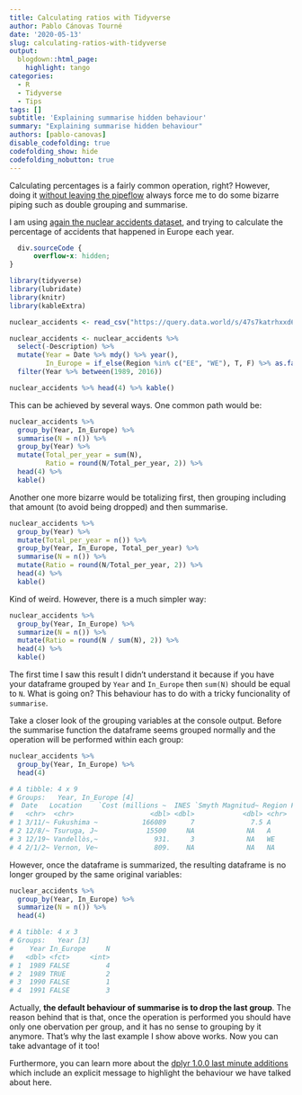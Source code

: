 ```yaml
---
title: Calculating ratios with Tidyverse
author: Pablo Cánovas Tourné
date: '2020-05-13'
slug: calculating-ratios-with-tidyverse
output:
  blogdown::html_page:
    highlight: tango 
categories:
  - R
  - Tidyverse
  - Tips
tags: []
subtitle: 'Explaining summarise hidden behaviour'
summary: "Explaining summarise hidden behaviour"
authors: [pablo-canovas]
disable_codefolding: true
codefolding_show: hide
codefolding_nobutton: true
---
```


Calculating percentages is a fairly common operation, right?
However, doing it [without leaving the pipeflow](../conditional-pipes-R-tidyverse/index.Rmd) always force me to do some bizarre piping such as double grouping and summarise.

I am using [again the nuclear accidents dataset](../preserving-zero-length-groups/index.Rmd), and trying to calculate the percentage of accidents that happened in Europe each year.


```css
  div.sourceCode {
      overflow-x: hidden;
}
```

```r
library(tidyverse)
library(lubridate)
library(knitr)
library(kableExtra)
```

```r
nuclear_accidents <- read_csv("https://query.data.world/s/47s7katrhxxd674ulus425k42l5u4s") 

nuclear_accidents <- nuclear_accidents %>% 
  select(-Description) %>% 
  mutate(Year = Date %>% mdy() %>% year(),
         In_Europe = if_else(Region %in% c("EE", "WE"), T, F) %>% as.factor()) %>% 
  filter(Year %>% between(1989, 2016))

nuclear_accidents %>% head(4) %>% kable()
```

This can be achieved by several ways. One common path would be:

```r
nuclear_accidents %>% 
  group_by(Year, In_Europe) %>% 
  summarise(N = n()) %>% 
  group_by(Year) %>% 
  mutate(Total_per_year = sum(N), 
         Ratio = round(N/Total_per_year, 2)) %>% 
  head(4) %>% 
  kable()
```

Another one more bizarre would be totalizing first, then grouping including that amount (to avoid being dropped) and then summarise. 

```r
nuclear_accidents %>% 
  group_by(Year) %>% 
  mutate(Total_per_year = n()) %>% 
  group_by(Year, In_Europe, Total_per_year) %>% 
  summarise(N = n()) %>% 
  mutate(Ratio = round(N/Total_per_year, 2)) %>% 
  head(4) %>% 
  kable()
```


Kind of weird.
However, there is a much simpler way:

```r
nuclear_accidents %>% 
  group_by(Year, In_Europe) %>%
  summarize(N = n()) %>%
  mutate(Ratio = round(N / sum(N), 2)) %>% 
  head(4) %>% 
  kable()
```

The first time I saw this result I didn't understand it because if you have your dataframe grouped by ```Year``` and ```In_Europe``` then ```sum(N)``` should be equal to ```N```. 
What is going on?
This behaviour has to do with a tricky funcionality of ```summarise```.

Take a closer look of the grouping variables at the console output.
Before the summarise function the dataframe seems grouped normally and the operation will be performed within each group:

```r
nuclear_accidents %>% 
  group_by(Year, In_Europe) %>% 
  head(4)

```

```r
# A tibble: 4 x 9
# Groups:   Year, In_Europe [4]
#  Date   Location    `Cost (millions ~  INES `Smyth Magnitud~ Region Fatalities  Year In_Europe
#   <chr>  <chr>                   <dbl> <dbl>            <dbl> <chr>       <dbl> <dbl> <fct>    
# 1 3/11/~ Fukushima ~           166089      7              7.5 A             573  2011 FALSE    
# 2 12/8/~ Tsuruga, J~            15500     NA             NA   A               0  1995 FALSE    
# 3 12/19~ Vandellòs,~              931.     3             NA   WE              0  1989 TRUE     
# 4 2/1/2~ Vernon, Ve~              809.    NA             NA   NA              0  2010 FALSE  
```

 

However, once the dataframe is summarized, the resulting dataframe is no longer grouped by the same original variables:


```r
nuclear_accidents %>% 
  group_by(Year, In_Europe) %>%
  summarize(N = n()) %>% 
  head(4)
```
```r
# A tibble: 4 x 3
# Groups:   Year [3]
#    Year In_Europe     N
#   <dbl> <fct>     <int>
# 1  1989 FALSE         4
# 2  1989 TRUE          2
# 3  1990 FALSE         1
# 4  1991 FALSE         3
```

Actually, **the default behaviour of summarise is to drop the last group**. The reason behind that is that, once the operation is performed you should have only one obervation per group, and it has no sense to grouping by it anymore.
That's why the last example I show above works.
Now you can take advantage of it too!

Furthermore, you can learn more about the [dplyr 1.0.0 last minute additions](https://www.tidyverse.org/blog/2020/05/dplyr-1-0-0-last-minute-additions/) which include an explicit message to highlight the behaviour we have talked about here.
